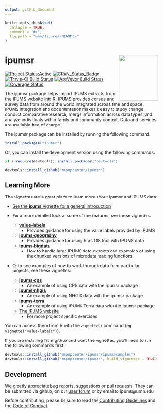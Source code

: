 ```yaml
---
output: github_document
---
```


<!-- README.md is generated from README.Rmd. Please edit that file -->

```r
knitr::opts_chunk$set(
  collapse = TRUE,
  comment = "#>",
  fig.path = "man/figures/README-"
)
```

# ipumsr <img src="man/figures/logo.png" align="right" height="149" width="128.5"/>

[![Project Status:Active](http://www.repostatus.org/badges/latest/active.svg)](http://www.repostatus.org/#active)
[![CRAN_Status_Badge](https://www.r-pkg.org/badges/version/ipumsr)](https://cran.r-project.org/web/packages/ipumsr) 
[![Travis-CI Build Status](https://travis-ci.org/mnpopcenter/ipumsr.svg?branch=master)](https://travis-ci.org/mnpopcenter/ipumsr)
[![AppVeyor Build Status](https://ci.appveyor.com/api/projects/status/87yerkl5t1e4nape/branch/master?svg=true)](https://ci.appveyor.com/project/mpcit/ipumsr)
[![Coverage Status](https://codecov.io/gh/mnpopcenter/ipumsr/master.svg)](https://codecov.io/github/mnpopcenter/ipumsr?branch=master)

The ipumsr package helps import IPUMS extracts from the 
[IPUMS website](https://www.ipums.org) into R. IPUMS provides census and 
survey data from around the world integrated across time and space. IPUMS
integration and documentation makes it easy to study change, conduct comparative
research, merge information across data types, and analyze individuals within
family and community context. Data and services are available free of charge.

The ipumsr package can be installed by running the following command:
```r
install.packages("ipumsr")
```

Or, you can install the development version using the following commands:
```r
if (!require(devtools)) install.packages("devtools")

devtools::install_github("mnpopcenter/ipumsr")
```

## Learning More ##
The vignettes are a great place to learn more about ipumsr and IPUMS data:

- [See the **ipums** vignette for a general introduction](http://tech.popdata.org/ipumsr/articles/ipums.html)


- For a more detailed look at some of the features, see these vignettes:
    - [**value-labels**](http://tech.popdata.org/ipumsr/articles/value-labels.html) 
        - Provides guidance for using the value labels provided by IPUMS
    - [**ipums-geography**](http://tech.popdata.org/ipumsr/articles/ipums-geography.html) 
        - Provides guidance for using R as GIS tool with IPUMS data
    - [**ipums-bigdata**](http://tech.popdata.org/ipumsr/articles/ipums-bigdata.html) 
        - How to handle large IPUMS data extracts and examples of using the chunked versions of microdata reading functions.


- Or to see examples of how to work through data from particular projects, 
  see these vignettes:
    - [**ipums-cps**](http://tech.popdata.org/ipumsr/articles/ipums-cps.html)
        - An example of using CPS data with the ipumsr package
    - [**ipums-nhgis**](http://tech.popdata.org/ipumsr/articles/ipums-nhgis.html)
        - An example of using NHGIS data with the ipumsr package
    - [**ipums-terra**](http://tech.popdata.org/ipumsr/articles/ipums-terra.html) 
        - An example of using IPUMS Terra data with the ipumsr package
    - [The IPUMS website](https://www.ipums.org/exercises.shtml)
        - For more project specific exercises

You can access them from R with the `vignette()` command (eg `vignette("value-labels")`).

If you are installing from github and want the vignettes, you'll need to run the following 
commands first:
```r
devtools::install_github("mnpopcenter/ipumsr/ipumsexamples")
devtools::install_github("mnpopcenter/ipumsr", build_vignettes = TRUE)
```

## Development ##
We greatly appreciate bug reports, suggestions or pull requests. They can
be submitted via github, on our [user forum](https://forum.ipums.org) or by email to ipums@umn.edu

Before contributing, please be sure to read the 
[Contributing Guidelines](https://github.com/mnpopcenter/ipumsr/blob/master/CONTRIBUTING.md) 
and the [Code of Conduct](https://github.com/mnpopcenter/ipumsr/blob/master/CONDUCT.md).
